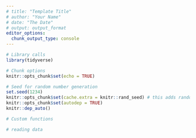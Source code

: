 ```yaml
---
# title: "Template Title"
# author: "Your Name"
# date: "The Date"
# output: output_format
editor_options:
  chunk_output_type: console
---
```

```r
# Library calls
library(tidyverse)

# Chunk options
knitr::opts_chunk$set(echo = TRUE)

# Seed for random number generation
set.seed(1234)
knitr::opts_chunk$set(cache.extra = knitr::rand_seed) # this adds random seed to all chunks
knitr::opts_chunk$set(autodep = TRUE)
knitr::dep_auto()
```

```r
# Custom functions

```

```r
# reading data

```

